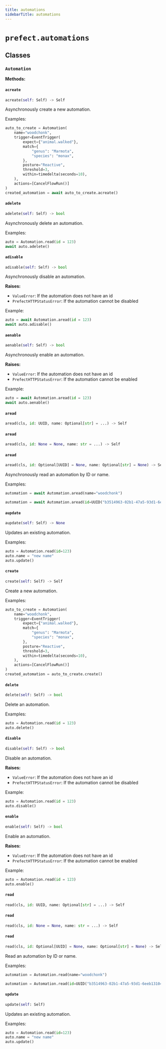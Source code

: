 ```yaml
---
title: automations
sidebarTitle: automations
---
```


# `prefect.automations`

## Classes

### `Automation` <sup><a href="https://github.com/prefecthq/prefect/blob/main/src/prefect/automations.py#L78" target="_blank"><Icon icon="github" style="width: 14px; height: 14px;" /></a></sup>

**Methods:**

#### `acreate` <sup><a href="https://github.com/prefecthq/prefect/blob/main/src/prefect/automations.py#L81" target="_blank"><Icon icon="github" style="width: 14px; height: 14px;" /></a></sup>

```python
acreate(self: Self) -> Self
```

Asynchronously create a new automation.

Examples:

```python
auto_to_create = Automation(
    name="woodchonk",
    trigger=EventTrigger(
        expect={"animal.walked"},
        match={
            "genus": "Marmota",
            "species": "monax",
        },
        posture="Reactive",
        threshold=3,
        within=timedelta(seconds=10),
    ),
    actions=[CancelFlowRun()]
)
created_automation = await auto_to_create.acreate()
```


#### `adelete` <sup><a href="https://github.com/prefecthq/prefect/blob/main/src/prefect/automations.py#L273" target="_blank"><Icon icon="github" style="width: 14px; height: 14px;" /></a></sup>

```python
adelete(self: Self) -> bool
```

Asynchronously delete an automation.

Examples:

```python
auto = Automation.read(id = 123)
await auto.adelete()
```


#### `adisable` <sup><a href="https://github.com/prefecthq/prefect/blob/main/src/prefect/automations.py#L320" target="_blank"><Icon icon="github" style="width: 14px; height: 14px;" /></a></sup>

```python
adisable(self: Self) -> bool
```

Asynchronously disable an automation.

**Raises:**
- `ValueError`: If the automation does not have an id
- `PrefectHTTPStatusError`: If the automation cannot be disabled

Example:
```python
auto = await Automation.aread(id = 123)
await auto.adisable()
```


#### `aenable` <sup><a href="https://github.com/prefecthq/prefect/blob/main/src/prefect/automations.py#L374" target="_blank"><Icon icon="github" style="width: 14px; height: 14px;" /></a></sup>

```python
aenable(self: Self) -> bool
```

Asynchronously enable an automation.

**Raises:**
- `ValueError`: If the automation does not have an id
- `PrefectHTTPStatusError`: If the automation cannot be enabled

Example:
```python
auto = await Automation.aread(id = 123)
await auto.aenable()
```


#### `aread` <sup><a href="https://github.com/prefecthq/prefect/blob/main/src/prefect/automations.py#L182" target="_blank"><Icon icon="github" style="width: 14px; height: 14px;" /></a></sup>

```python
aread(cls, id: UUID, name: Optional[str] = ...) -> Self
```

#### `aread` <sup><a href="https://github.com/prefecthq/prefect/blob/main/src/prefect/automations.py#L186" target="_blank"><Icon icon="github" style="width: 14px; height: 14px;" /></a></sup>

```python
aread(cls, id: None = None, name: str = ...) -> Self
```

#### `aread` <sup><a href="https://github.com/prefecthq/prefect/blob/main/src/prefect/automations.py#L189" target="_blank"><Icon icon="github" style="width: 14px; height: 14px;" /></a></sup>

```python
aread(cls, id: Optional[UUID] = None, name: Optional[str] = None) -> Self
```

Asynchronously read an automation by ID or name.

Examples:

```python
automation = await Automation.aread(name="woodchonk")
```

```python
automation = await Automation.aread(id=UUID("b3514963-02b1-47a5-93d1-6eeb131041cb"))
```


#### `aupdate` <sup><a href="https://github.com/prefecthq/prefect/blob/main/src/prefect/automations.py#L140" target="_blank"><Icon icon="github" style="width: 14px; height: 14px;" /></a></sup>

```python
aupdate(self: Self) -> None
```

Updates an existing automation.

Examples:

```python
auto = Automation.read(id=123)
auto.name = "new name"
auto.update()
```


#### `create` <sup><a href="https://github.com/prefecthq/prefect/blob/main/src/prefect/automations.py#L111" target="_blank"><Icon icon="github" style="width: 14px; height: 14px;" /></a></sup>

```python
create(self: Self) -> Self
```

Create a new automation.

Examples:

```python
auto_to_create = Automation(
    name="woodchonk",
    trigger=EventTrigger(
        expect={"animal.walked"},
        match={
            "genus": "Marmota",
            "species": "monax",
        },
        posture="Reactive",
        threshold=3,
        within=timedelta(seconds=10),
    ),
    actions=[CancelFlowRun()]
)
created_automation = auto_to_create.create()
```


#### `delete` <sup><a href="https://github.com/prefecthq/prefect/blob/main/src/prefect/automations.py#L297" target="_blank"><Icon icon="github" style="width: 14px; height: 14px;" /></a></sup>

```python
delete(self: Self) -> bool
```

Delete an automation.

Examples:

```python
auto = Automation.read(id = 123)
auto.delete()
```


#### `disable` <sup><a href="https://github.com/prefecthq/prefect/blob/main/src/prefect/automations.py#L347" target="_blank"><Icon icon="github" style="width: 14px; height: 14px;" /></a></sup>

```python
disable(self: Self) -> bool
```

Disable an automation.

**Raises:**
- `ValueError`: If the automation does not have an id
- `PrefectHTTPStatusError`: If the automation cannot be disabled

Example:
```python
auto = Automation.read(id = 123)
auto.disable()
```


#### `enable` <sup><a href="https://github.com/prefecthq/prefect/blob/main/src/prefect/automations.py#L401" target="_blank"><Icon icon="github" style="width: 14px; height: 14px;" /></a></sup>

```python
enable(self: Self) -> bool
```

Enable an automation.

**Raises:**
- `ValueError`: If the automation does not have an id
- `PrefectHTTPStatusError`: If the automation cannot be enabled

Example:
```python
auto = Automation.read(id = 123)
auto.enable()
```


#### `read` <sup><a href="https://github.com/prefecthq/prefect/blob/main/src/prefect/automations.py#L228" target="_blank"><Icon icon="github" style="width: 14px; height: 14px;" /></a></sup>

```python
read(cls, id: UUID, name: Optional[str] = ...) -> Self
```

#### `read` <sup><a href="https://github.com/prefecthq/prefect/blob/main/src/prefect/automations.py#L232" target="_blank"><Icon icon="github" style="width: 14px; height: 14px;" /></a></sup>

```python
read(cls, id: None = None, name: str = ...) -> Self
```

#### `read` <sup><a href="https://github.com/prefecthq/prefect/blob/main/src/prefect/automations.py#L236" target="_blank"><Icon icon="github" style="width: 14px; height: 14px;" /></a></sup>

```python
read(cls, id: Optional[UUID] = None, name: Optional[str] = None) -> Self
```

Read an automation by ID or name.

Examples:

```python
automation = Automation.read(name="woodchonk")
```

```python
automation = Automation.read(id=UUID("b3514963-02b1-47a5-93d1-6eeb131041cb"))
```


#### `update` <sup><a href="https://github.com/prefecthq/prefect/blob/main/src/prefect/automations.py#L160" target="_blank"><Icon icon="github" style="width: 14px; height: 14px;" /></a></sup>

```python
update(self: Self)
```

Updates an existing automation.

Examples:


```python
auto = Automation.read(id=123)
auto.name = "new name"
auto.update()
```

